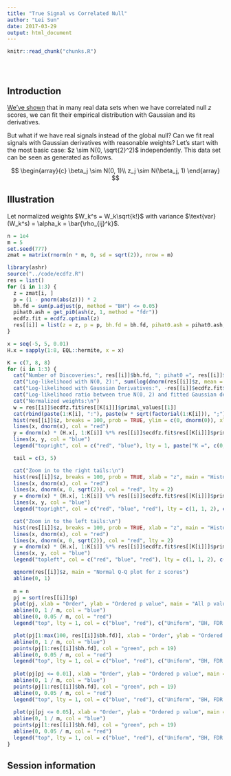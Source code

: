 ```yaml
---
title: "True Signal vs Correlated Null"
author: "Lei Sun"
date: 2017-03-29
output: html_document
---
```


<!-- The file analysis/chunks.R contains chunks that define default settings
shared across the workflowr files. -->
```r
knitr::read_chunk("chunks.R")
```

<!-- Update knitr chunk options -->
```r
```

<!-- Insert the date the file was last updated -->
```r
```

<!-- Insert the code version (Git commit SHA1) if Git repository exists and R
 package git2r is installed -->
```r
```

<!-- Add your analysis here -->

## Introduction

[We've shown](gaussian_derivatives_2.html) that in many real data sets when we have correlated null $z$ scores, we can fit their empirical distribution with Gaussian and its derivatives.

But what if we have real signals instead of the global null?  Can we fit real signals with Gaussian derivatives with reasonable weights?  Let's start with the most basic case: $z \sim N(0, \sqrt{2}^2)$ independently.  This data set can be seen as generated as follows.

$$
\begin{array}{c}
\beta_j \sim N(0, 1)\\
z_j \sim N(\beta_j, 1)
\end{array}
$$

## Illustration

Let normalized weights $W_k^s = W_k\sqrt{k!}$ with variance $\text{var}(W_k^s) = \alpha_k = 
\bar{\rho_{ij}^k}$.

```r
n = 1e4
m = 5
set.seed(777)
zmat = matrix(rnorm(n * m, 0, sd = sqrt(2)), nrow = m)
```

```r
library(ashr)
source("../code/ecdfz.R")
res = list()
for (i in 1:3) {
  z = zmat[i, ]
  p = (1 - pnorm(abs(z))) * 2
  bh.fd = sum(p.adjust(p, method = "BH") <= 0.05)
  pihat0.ash = get_pi0(ash(z, 1, method = "fdr"))
  ecdfz.fit = ecdfz.optimal(z)
  res[[i]] = list(z = z, p = p, bh.fd = bh.fd, pihat0.ash = pihat0.ash, ecdfz.fit = ecdfz.fit)
}
```
```r
x = seq(-5, 5, 0.01)
H.x = sapply(1:8, EQL::hermite, x = x)
```

```r
K = c(7, 8, 8)
for (i in 1:3) {
  cat("Number of Discoveries:", res[[i]]$bh.fd, "; pihat0 =", res[[i]]$pihat0.ash, "\n")
  cat("Log-likelihood with N(0, 2):", sum(log(dnorm(res[[i]]$z, mean = 0, sd = sqrt(2)))), "\n")
  cat("Log-likelihood with Gaussian Derivatives:", -res[[i]]$ecdfz.fit$res[[K[i]]]$optimal_value + sum(log(dnorm(res[[i]]$z))), "\n")
  cat("Log-likelihood ratio between true N(0, 2) and fitted Gaussian derivatives:", sum(log(dnorm(res[[i]]$z, mean = 0, sd = sqrt(2)))) - (-res[[i]]$ecdfz.fit$res[[K[i]]]$optimal_value + sum(log(dnorm(res[[i]]$z)))), "\n")
  cat("Normalized weights:\n")
  w = res[[i]]$ecdfz.fit$res[[K[i]]]$primal_values[[1]]
  cat(rbind(paste(1:K[i], ":"), paste(w * sqrt(factorial(1:K[i])), ";")), sep = " ")
  hist(res[[i]]$z, breaks = 100, prob = TRUE, ylim = c(0, dnorm(0)), xlab = "z", main = "Histogram of z", xlim = range(x))
  lines(x, dnorm(x), col = "red")
  y = dnorm(x) * (H.x[, 1:K[i]] %*% res[[i]]$ecdfz.fit$res[[K[i]]]$primal_values[[1]] + 1)
  lines(x, y, col = "blue")
  legend("topright", col = c("red", "blue"), lty = 1, paste("K =", c(0, K[i])))

  tail = c(3, 5)

  cat("Zoom in to the right tails:\n")
  hist(res[[i]]$z, breaks = 100, prob = TRUE, xlab = "z", main = "Histogram of z", xlim = sort(tail), ylim = c(0, dnorm(min(abs(tail)), 0, sqrt(2))))
  lines(x, dnorm(x), col = "red")
  lines(x, dnorm(x, 0, sqrt(2)), col = "red", lty = 2)
  y = dnorm(x) * (H.x[, 1:K[i]] %*% res[[i]]$ecdfz.fit$res[[K[i]]]$primal_values[[1]] + 1)
  lines(x, y, col = "blue")
  legend("topright", col = c("red", "blue", "red"), lty = c(1, 1, 2), c("N(0, 1)", paste("K =", K[i]), "N(0, 2)"))

  cat("Zoom in to the left tails:\n")
  hist(res[[i]]$z, breaks = 100, prob = TRUE, xlab = "z", main = "Histogram of z", xlim = sort(-tail), ylim = c(0, dnorm(min(abs(tail)), 0, sqrt(2))))
  lines(x, dnorm(x), col = "red")
  lines(x, dnorm(x, 0, sqrt(2)), col = "red", lty = 2)
  y = dnorm(x) * (H.x[, 1:K[i]] %*% res[[i]]$ecdfz.fit$res[[K[i]]]$primal_values[[1]] + 1)
  lines(x, y, col = "blue")
  legend("topleft", col = c("red", "blue", "red"), lty = c(1, 1, 2), c("N(0, 1)", paste("K =", K[i]), "N(0, 2)"))

  qqnorm(res[[i]]$z, main = "Normal Q-Q plot for z scores")
  abline(0, 1)
  
  m = n
  pj = sort(res[[i]]$p)
  plot(pj, xlab = "Order", ylab = "Ordered p value", main = "All p values")
  abline(0, 1 / m, col = "blue")
  abline(0, 0.05 / m, col = "red")
  legend("top", lty = 1, col = c("blue", "red"), c("Uniform", "BH, FDR = 0.05"))

  plot(pj[1:max(100, res[[i]]$bh.fd)], xlab = "Order", ylab = "Ordered p value", main = "Zoom-in to 100 smallest p values", ylim = c(0, pj[max(100, res[[i]]$bh.fd)]))
  abline(0, 1 / m, col = "blue")
  points(pj[1:res[[i]]$bh.fd], col = "green", pch = 19)
  abline(0, 0.05 / m, col = "red")
  legend("top", lty = 1, col = c("blue", "red"), c("Uniform", "BH, FDR = 0.05"))
  
  plot(pj[pj <= 0.01], xlab = "Order", ylab = "Ordered p value", main = "Zoom-in to p values <= 0.01", ylim = c(0, 0.01))
  abline(0, 1 / m, col = "blue")
  points(pj[1:res[[i]]$bh.fd], col = "green", pch = 19)
  abline(0, 0.05 / m, col = "red")
  legend("top", lty = 1, col = c("blue", "red"), c("Uniform", "BH, FDR = 0.05"))
  
  plot(pj[pj <= 0.05], xlab = "Order", ylab = "Ordered p value", main = "Zoom-in to p values <= 0.05", ylim = c(0, 0.05))
  abline(0, 1 / m, col = "blue")
  points(pj[1:res[[i]]$bh.fd], col = "green", pch = 19)
  abline(0, 0.05 / m, col = "red")
  legend("top", lty = 1, col = c("blue", "red"), c("Uniform", "BH, FDR = 0.05"))
}
```

## Session information

<!-- Insert the session information into the document -->
```r
```
